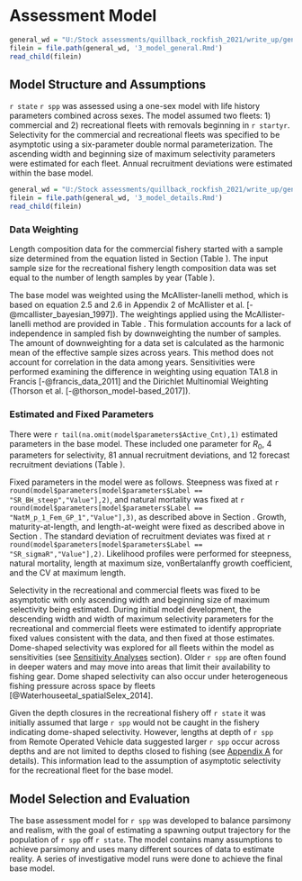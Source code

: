 # Assessment Model

<!-- Summary of Previous Assessments and Bridging analysis -->

```r
general_wd = "U:/Stock assessments/quillback_rockfish_2021/write_up/general_text"
filein = file.path(general_wd, '3_model_general.Rmd')
read_child(filein)
```

## Model Structure and Assumptions

`r state` `r spp` was assessed using a one-sex model with life history parameters combined across sexes. The model assumed two fleets: 1) commercial and 2) recreational fleets with removals beginning in `r startyr`. Selectivity for the commercial and recreational fleets was specified to be asymptotic using a six-parameter double normal parameterization. The ascending width and beginning size of maximum selectivity parameters were estimated for each fleet. Annual recruitment deviations were estimated within the base model.

<!-- Modeling Platform and Structure and Priors-->

```r
general_wd = "U:/Stock assessments/quillback_rockfish_2021/write_up/general_text"
filein = file.path(general_wd, '3_model_details.Rmd')
read_child(filein)
```

### Data Weighting

Length composition data for the commercial fishery started with a sample size determined from the equation listed in Section \ref{commercial-fishery} (Table \ref{tab:com-len-samps}). The input sample size for the recreational fishery length composition data was set equal to the number of length samples by year (Table \ref{tab:len-samps}). 

The base model was weighted using the McAllister-Ianelli method, which is based on equation 2.5 and 2.6 in Appendix 2 of McAllister et al. [-@mcallister_bayesian_1997]). The weightings applied using the McAllister-Ianelli method are provided in Table \ref{tab:dw}. This formulation accounts for a lack of independence in sampled fish by downweighting the number of samples. The amount of downweighting for a data set is calculated as the harmonic mean of the effective sample sizes across years. This method does not account for correlation in the data among years. Sensitivities were performed examining the difference in weighting using equation TA1.8 in Francis [-@francis_data_2011] and the Dirichlet Multinomial Weighting (Thorson et al. [-@thorson_model-based_2017]).

### Estimated and Fixed Parameters

There were `r tail(na.omit(model$parameters$Active_Cnt),1)` estimated parameters in the base model. These included one parameter for $R_0$, 4 parameters for selectivity, 81 annual recruitment deviations, and 12 forecast recruitment deviations (Table \ref{tab:params}). 

Fixed parameters in the model were as follows. Steepness was fixed at `r round(model$parameters[model$parameters$Label == "SR_BH_steep","Value"],2)`, and natural mortality was fixed at `r round(model$parameters[model$parameters$Label == "NatM_p_1_Fem_GP_1","Value"],3)`, as described above in Section \ref{priors}. Growth, maturity-at-length, and length-at-weight were fixed as described above in Section \ref{biological-data}. The standard deviation of recruitment deviates was fixed at `r round(model$parameters[model$parameters$Label == "SR_sigmaR","Value"],2)`. Likelihood profiles were performed for steepness, natural mortality, length at maximum size, vonBertalanffy growth coefficient, and the CV at maximum length.

Selectivity in the recreational and commercial fleets was fixed to be asymptotic with only ascending width and beginning size of maximum selectivity being estimated. During initial model development, the descending width and width of maximum selectivity parameters for the recreational and commercial fleets were estimated to identify appropriate fixed values consistent with the data, and then fixed at those estimates. Dome-shaped selectivity was explored for all fleets within the model as sensitivities (see [Sensitivity Analyses](#sensitivity-analyses) section). Older `r spp` are often found in deeper waters and may move into areas that limit their availability to fishing gear. Dome shaped selectivity can also occur under heterogeneous fishing pressure across space by fleets [@Waterhouseetal_spatialSelex_2014]. 

Given the depth closures in the recreational fishery off `r state` it was initially assumed that large `r spp` would not be caught in the fishery indicating dome-shaped selectivity. However, lengths at depth of `r spp` from Remote Operated Vehicle data suggested larger `r spp` occur across depths and are not limited to depths closed to fishing (see [Appendix A](#append_a) for details). This information lead to the assumption of asymptotic selectivity for the recreational fleet for the base model.       

## Model Selection and Evaluation

The base assessment model for `r spp` was developed to balance parsimony and realism, with the goal of estimating a spawning output trajectory for the population of `r spp` off `r state`. The model contains many assumptions to achieve parsimony and uses many different sources of data to estimate reality. A series of investigative model runs were done to achieve the final base model.

